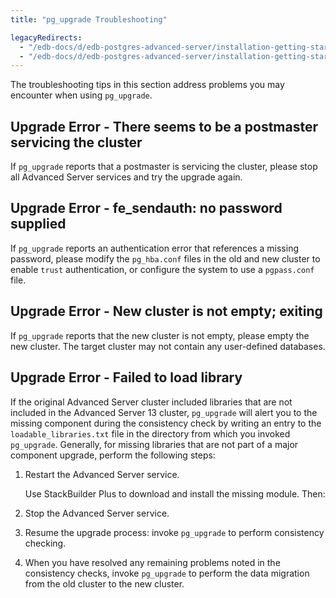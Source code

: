 ```yaml
---
title: "pg_upgrade Troubleshooting"

legacyRedirects:
  - "/edb-docs/d/edb-postgres-advanced-server/installation-getting-started/upgrade-guide/13/pg_upgrade_troubleshooting.html"
  - "/edb-docs/d/edb-postgres-advanced-server/installation-getting-started/upgrade-guide/latest/pg_upgrade_troubleshooting.html"
---
```


The troubleshooting tips in this section address problems you may encounter when using `pg_upgrade`.

## Upgrade Error - There seems to be a postmaster servicing the cluster

If `pg_upgrade` reports that a postmaster is servicing the cluster, please stop all Advanced Server services and try the upgrade again.

## Upgrade Error - fe_sendauth: no password supplied

If `pg_upgrade` reports an authentication error that references a missing password, please modify the `pg_hba.conf` files in the old and new cluster to enable `trust` authentication, or configure the system to use a `pgpass.conf` file.

## Upgrade Error - New cluster is not empty; exiting

If `pg_upgrade` reports that the new cluster is not empty, please empty the new cluster. The target cluster may not contain any user-defined databases.

## Upgrade Error - Failed to load library

If the original Advanced Server cluster included libraries that are not included in the Advanced Server 13 cluster, `pg_upgrade` will alert you to the missing component during the consistency check by writing an entry to the `loadable_libraries.txt` file in the directory from which you invoked `pg_upgrade`. Generally, for missing libraries that are not part of a major component upgrade, perform the following steps:

1.  Restart the Advanced Server service.

    Use StackBuilder Plus to download and install the missing module. Then:

2.  Stop the Advanced Server service.

3.  Resume the upgrade process: invoke `pg_upgrade` to perform consistency checking.

4.  When you have resolved any remaining problems noted in the consistency checks, invoke `pg_upgrade` to perform the data migration from the old cluster to the new cluster.

